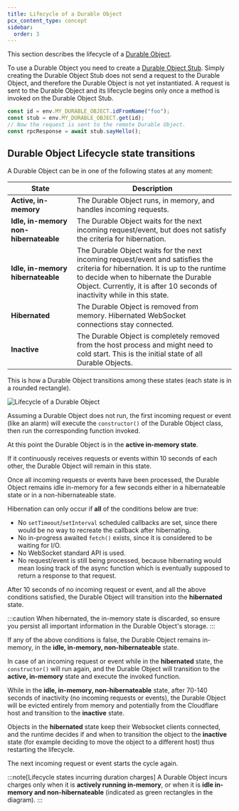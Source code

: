 ```yaml
---
title: Lifecycle of a Durable Object
pcx_content_type: concept
sidebar:
  order: 3
---
```



This section describes the lifecycle of a [Durable Object](/durable-objects/concepts/what-are-durable-objects/).

To use a Durable Object you need to create a [Durable Object Stub](/durable-objects/api/stub/).
Simply creating the Durable Object Stub does not send a request to the Durable Object, and therefore the Durable Object is not yet instantiated.
A request is sent to the Durable Object and its lifecycle begins only once a method is invoked on the Durable Object Stub.

```js
const id = env.MY_DURABLE_OBJECT.idFromName("foo");
const stub = env.MY_DURABLE_OBJECT.get(id);
// Now the request is sent to the remote Durable Object.
const rpcResponse = await stub.sayHello();
```

## Durable Object Lifecycle state transitions

A Durable Object can be in one of the following states at any moment:

| State                                 | Description                                                                                                                                                                                                                                           |
| ------------------------------------- | ----------------------------------------------------------------------------------------------------------------------------------------------------------------------------------------------------------------------------------------------------- |
| **Active, in-memory**                 | The Durable Object runs, in memory, and handles incoming requests.                                                                                                                                                                                    |
| **Idle, in-memory non-hibernateable** | The Durable Object waits for the next incoming request/event, but does not satisfy the criteria for hibernation.                                                                                                                                      |
| **Idle, in-memory hibernateable**     | The Durable Object waits for the next incoming request/event and satisfies the criteria for hibernation. It is up to the runtime to decide when to hibernate the Durable Object. Currently, it is after 10 seconds of inactivity while in this state. |
| **Hibernated**                        | The Durable Object is removed from memory. Hibernated WebSocket connections stay connected.                                                                                                                                                           |
| **Inactive**                          | The Durable Object is completely removed from the host process and might need to cold start. This is the initial state of all Durable Objects.                                                                                                        |

This is how a Durable Object transitions among these states (each state is in a rounded rectangle).

![Lifecycle of a Durable Object](~/assets/images/durable-objects/lifecycle-of-a-do.png)

Assuming a Durable Object does not run, the first incoming request or event (like an alarm) will execute the `constructor()` of the Durable Object class, then run the corresponding function invoked.

At this point the Durable Object is in the **active in-memory state**.

If it continuously receives requests or events within 10 seconds of each other, the Durable Object will remain in this state.

Once all incoming requests or events have been processed, the Durable Object remains idle in-memory for a few seconds either in a hibernateable state or in a non-hibernateable state.

Hibernation can only occur if **all** of the conditions below are true:

- No `setTimeout`/`setInterval` scheduled callbacks are set, since there would be no way to recreate the callback after hibernating.
- No in-progress awaited `fetch()` exists, since it is considered to be waiting for I/O.
- No WebSocket standard API is used.
- No request/event is still being processed, because hibernating would mean losing track of the async function which is eventually supposed to return a response to that request.

After 10 seconds of no incoming request or event, and all the above conditions satisfied, the Durable Object will transition into the **hibernated** state.

:::caution
When hibernated, the in-memory state is discarded, so ensure you persist all important information in the Durable Object's storage.
:::

If any of the above conditions is false, the Durable Object remains in-memory, in the **idle, in-memory, non-hibernateable** state.

In case of an incoming request or event while in the **hibernated** state, the `constructor()` will run again, and the Durable Object will transition to the **active, in-memory** state and execute the invoked function.

While in the **idle, in-memory, non-hibernateable** state, after 70-140 seconds of inactivity (no incoming requests or events), the Durable Object will be evicted entirely from memory and potentially from the Cloudflare host and transition to the **inactive** state.

Objects in the **hibernated** state keep their Websocket clients connected, and the runtime decides if and when to transition the object to the **inactive** state (for example deciding to move the object to a different host) thus restarting the lifecycle.

The next incoming request or event starts the cycle again.

:::note[Lifecycle states incurring duration charges]
A Durable Object incurs charges only when it is **actively running in-memory**, or when it is **idle in-memory and non-hibernateable** (indicated as green rectangles in the diagram).
:::
